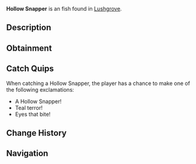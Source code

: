 {{FishInfobox
|image          = Hollow Snapper.png
|rarity         = Unusual
|sea            = Second Sea
|location       = [[Lushgrove]]
|sublocation    = 
|sources        = Fishing Rod
|radar_location = 
|prog_speed     = -10
|xp             = 80
|weather        = Foggy
|time           = Night
|season         = Autumn
|bait           = Squid
|base_weight    = 200
|base_value     = 160
|weight_range   = 120
|base_chance    = 70
|base_resil     = 45
}}
'''Hollow Snapper''' is an {{Rarity|Unusual}} fish found in [[Lushgrove]].

== Description ==
{{Description|A dark green fish with glowing fins, and a menacing glare that pierces the gloom.|Bestiary Entry}}

== Obtainment ==
{{Description|Its eerie light cuts through the shrouded dusk.|Bestiary Hint}}
{{Fish Availability|
Lushgrove
|top_rods      = 
Trident Rod\189865.72\163740.42;
Leviathan's Fang Rod\187062.56\164421.79;
Free Spirit Rod\183714.87\114528.74;
Azure Of Lagoon\166903.53\106829.88;
Astralhook Rod\162076.1\105752.85;
Resourceful Rod\115834.32\115657.25;
Long Rod\117582.61\115189.52;
Carrot Rod\143420.71\143420.71;
Fang of the Eclipse\154264.12\140917.5;
Firefly Rod\146893.59\139494.46;
Wildflower Rod\142529.38\135052.9;
Blazebringer Rod\147328.21\129496.61;
Verdant Shear Rod\146946.98\130324.61;
No-Life Rod\144569.48\130643.42;
Seraphic Rod\130149.6\112241.17;
Challenger's Rod\125851.44\113118.04;
Ethereal Prism Rod\125379.22\91071.9;
Depthseeker Rod\124058.71\117865.71;
Rod Of The Forgotten Fang\123222.98\106741.91;
Avalanche Rod\120905.9\115244.79;
Rod Of The Exalted One\120580.02\104591.27;
Volcanic Rod\119819.57\110332.13;
Zeus Rod\119155.54\109720.68;
Rod Of The Depths\119115.1\104738.29;
Steady Rod\99415.49\94917.45
|recommended   = Free Spirit Rod
}}

== Catch Quips ==
When catching a Hollow Snapper, the player has a chance to make one of the following exclamations:
* A Hollow Snapper!
* Teal terror!
* Eyes that bite!

== Change History ==
{{Change History|{{subst:Current Version}}}}

== Navigation ==
{{Fish Navbox|Lushgrove}}